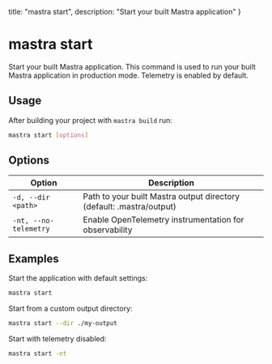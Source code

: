   title: "mastra start",
  description: "Start your built Mastra application"
}

# mastra start

Start your built Mastra application. This command is used to run your built Mastra application in production mode.
Telemetry is enabled by default.

## Usage
After building your project with `mastra build` run:

```bash
mastra start [options]
```

## Options

| Option | Description |
|--------|-------------|
| `-d, --dir <path>` | Path to your built Mastra output directory (default: .mastra/output) |
| `-nt, --no-telemetry` | Enable OpenTelemetry instrumentation for observability |

## Examples

Start the application with default settings:

```bash
mastra start
```

Start from a custom output directory:

```bash
mastra start --dir ./my-output
```

Start with telemetry disabled:

```bash
mastra start -nt
```